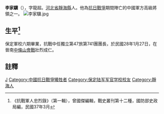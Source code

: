 {{About|直隸靜海縣的抗日將領|北洋時期直隸天津人陸軍中將李家驥|李家驥 (天津)}}
'''李家驥'''（{{bd|1899年||1939年|1月27日|}}），字龍超。[[河北省|河北省]][[靜海縣|靜海縣]]人。他為[[抗日戰爭|抗日戰爭]]期間陣亡的中國軍方高級將領之一。
[[File:李家驥.jpg|thumb]]

== 生平<ref>《抗戰軍人忠烈錄》（第一輯），曾國傑編輯，戰史叢刊第十二種，國防部史政局編，民國37年3月</ref> ==
保定軍校六期畢業，抗戰中任獨立第47旅第741團團長，於民國28年1月27日，在晉南[[中條山會戰|中條山會戰]]壯烈成仁。

==註釋==
{{reflist}}

{{DEFAULTSORT:L}}
[[Category:李姓|J]]
[[Category:中國抗日戰爭犧牲者|Category:中國抗日戰爭犧牲者]]
[[Category:保定陆军军官学校校友|Category:保定陆军军官学校校友]]
[[Category:靜海人|Category:靜海人]]